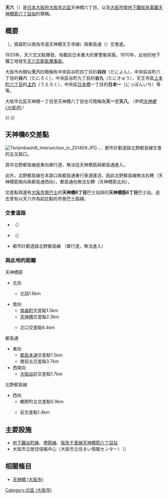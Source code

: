 {{Pathnav|日本|近畿地方|大阪府|大阪市|[[北區_(大阪市)|北區]]|frame=1}}
{{右|
[[File:Tenjimbashi6_on_Tenjimbashisuji-Mall.JPG|thumb]]
[[File:Geo-Tower_Tenroku.jpg|thumb]]
}}
'''天六'''（{{jpn|j=天六|hg=てんろく}}）是[[日本|日本]][[大阪府|大阪府]][[大阪市|大阪市]][[北區_(大阪市)|北區]]天神橋六丁目，以及[[大阪市營地下鐵|大阪市營地下鐵]][[阪急電鐵|阪急電鐵]][[天神橋筋六丁目站|天神橋筋六丁目站]]的簡稱。

== 概要 ==
{{link-ja|天神橋筋|天神橋筋}}（{{link-ja|大阪府道14號大阪高槻京都線|大阪府道14号大阪高槻京都線}}，南森町以南為市道天神橋天王寺線）與都島通（{{link-ja|大阪市道大阪環狀線|大阪市道大阪環状線}}）交會處。

1933年，天六交叉點爆發{{link-ja|天六交通信號燈事件|ゴーストップ事件|交通信號燈事件}}，為戰前日本重大的軍警衝突案。1970年，此地的地下鐵工地發生[[天六瓦斯氣爆事故|天六瓦斯氣爆事故]]。

大阪市內類似'''天六'''的簡稱有中央區谷町四丁目的'''谷四'''（たによん），中央區谷町六丁目的'''谷六'''（たにろく），中央區谷町九丁目的'''谷九'''（たにきゅう），天王寺區[[上六|上本町六丁目]]的'''[[上六|上六]]'''（うえろく），中央區[[日本橋_(大阪市)|日本橋]]一丁目的'''日本一'''（にっぽんいち）等等。

大阪市北區天神橋一丁目至天神橋八丁目也可簡稱為'''天一'''至'''天八'''。''（參照[[天神橋_(大阪市)|天神橋 (大阪市)]]）''

{{-}}

== 天神橋6交差點 ==
[[File:Tenjimbashi6_Intersection_in_201409.JPG|thumb]]
{{link-ja|天神橋筋|天神橋筋}}、{{link-ja|都島通|都島通}}、都市計劃道路北野都島線交會的五叉路口。

其中北野都島線是東向單行道，無法從天神橋筋與都島通進入。

此外，北野都島線在本路口與都島通東行車道匯流，因此北野都島線無法右轉（天神橋筋南向與都島通西向）。都島通也無法左轉（天神橋筋北向）。

交差點周邊有[[大阪市營巴士|大阪市營巴士]]的'''天神橋6丁目'''巴士站與{{link-ja|阪神巴士|阪神バス}}的'''天神橋筋6丁目'''巴士站。過去曾有以天六作為起訖點的市營巴士路線。

=== 交會道路 ===
* {{link-ja|天神橋筋|天神橋筋}}（{{link-ja|大阪府道14號大阪高槻京都線|大阪府道14号大阪高槻京都線}}）
* {{link-ja|都島通|都島通}}（{{link-ja|大阪市道大阪環狀線|大阪市道大阪環状線}}）
* 都市計劃道路北野都島線 （單行道，無法進入）

=== 與此地的距離 ===
; 天神橋筋
* 北向
** {{link-ja|長柄橋|長柄橋}}北詰1.6km
* 南向
** [[南森町|南森町]]交差點1.5km
** [[天神橋_(大阪市)|天神橋]]交差點2.3km
** {{link-ja|天王寺公園|天王寺公園|公園}}北口交差點6.4km
; 都島通
* 東向
** [[都島站|都島本通]]交差點1.5km
** 關目五交差點3.7km
* 西南向
** [[大阪站|大阪站]]前交差點1.7km
; 北野都島線
* 西向
** 鶴野町北交差點0.9km
** {{link-ja|大阪府濟生會中津醫院|大阪府済生会中津病院|濟生會醫院}}前交差點1.4km

== 主要設施 ==
*[[大阪市營地下鐵谷町線|地下鐵谷町線]]、[[大阪市營地下鐵堺筋線|堺筋線]]、[[阪急千里線|阪急千里線]][[天神橋筋六丁目站|天神橋筋六丁目站]]
*大阪市立居住情報中心（大阪市立住まい情報センター）（{{link-ja|大阪生活今昔館|大阪くらしの今昔館}}）

== 相關條目 ==
*[[天神橋_(大阪市)|天神橋 (大阪市)]]

{{大阪市之地域}}
{{DEFAULTSORT:Tenroku}}
[[Category:北區_(大阪市)|Category:北區 (大阪市)]]